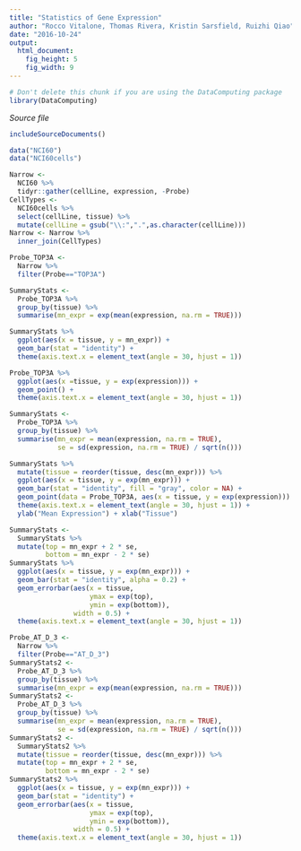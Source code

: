 ```yaml
---
title: "Statistics of Gene Expression"
author: "Rocco Vitalone, Thomas Rivera, Kristin Sarsfield, Ruizhi Qiao"
date: "2016-10-24"
output: 
  html_document:
    fig_height: 5
    fig_width: 9
---
```

<!-- Don't edit in between this line and the one below -->
```r
# Don't delete this chunk if you are using the DataComputing package
library(DataComputing)
```
*Source file* 
```r
includeSourceDocuments()
```
<!-- Don't edit the material above this line -->

```r
data("NCI60")
data("NCI60cells")
```

```r
Narrow <-
  NCI60 %>%
  tidyr::gather(cellLine, expression, -Probe)
CellTypes <-
  NCI60cells %>%
  select(cellLine, tissue) %>%
  mutate(cellLine = gsub("\\:",".",as.character(cellLine)))
Narrow <- Narrow %>%
  inner_join(CellTypes)

Probe_TOP3A <-
  Narrow %>%
  filter(Probe=="TOP3A")
```

```r
SummaryStats <-
  Probe_TOP3A %>%
  group_by(tissue) %>%
  summarise(mn_expr = exp(mean(expression, na.rm = TRUE)))
```

```r
SummaryStats %>%
  ggplot(aes(x = tissue, y = mn_expr)) +
  geom_bar(stat = "identity") +
  theme(axis.text.x = element_text(angle = 30, hjust = 1))
```

```r
Probe_TOP3A %>%
  ggplot(aes(x =tissue, y = exp(expression))) +
  geom_point() +
  theme(axis.text.x = element_text(angle = 30, hjust = 1))
```

```r
SummaryStats <-
  Probe_TOP3A %>%
  group_by(tissue) %>%
  summarise(mn_expr = mean(expression, na.rm = TRUE),
            se = sd(expression, na.rm = TRUE) / sqrt(n()))

SummaryStats %>%
  mutate(tissue = reorder(tissue, desc(mn_expr))) %>%
  ggplot(aes(x = tissue, y = exp(mn_expr))) +
  geom_bar(stat = "identity", fill = "gray", color = NA) +
  geom_point(data = Probe_TOP3A, aes(x = tissue, y = exp(expression))) +
  theme(axis.text.x = element_text(angle = 30, hjust = 1)) +
  ylab("Mean Expression") + xlab("Tissue")
```

```r
SummaryStats <-
  SummaryStats %>%
  mutate(top = mn_expr + 2 * se,
         bottom = mn_expr - 2 * se)
SummaryStats %>%
  ggplot(aes(x = tissue, y = exp(mn_expr))) +
  geom_bar(stat = "identity", alpha = 0.2) +
  geom_errorbar(aes(x = tissue,
                    ymax = exp(top),
                    ymin = exp(bottom)),
                width = 0.5) +
  theme(axis.text.x = element_text(angle = 30, hjust = 1))
```

```r
Probe_AT_D_3 <-
  Narrow %>%
  filter(Probe=="AT_D_3")
SummaryStats2 <-
  Probe_AT_D_3 %>%
  group_by(tissue) %>%
  summarise(mn_expr = exp(mean(expression, na.rm = TRUE)))
SummaryStats2 <-
  Probe_AT_D_3 %>%
  group_by(tissue) %>%
  summarise(mn_expr = mean(expression, na.rm = TRUE),
            se = sd(expression, na.rm = TRUE) / sqrt(n()))
SummaryStats2 <-
  SummaryStats2 %>%
  mutate(tissue = reorder(tissue, desc(mn_expr))) %>%
  mutate(top = mn_expr + 2 * se,
         bottom = mn_expr - 2 * se)
SummaryStats2 %>%
  ggplot(aes(x = tissue, y = exp(mn_expr))) +
  geom_bar(stat = "identity") +
  geom_errorbar(aes(x = tissue,
                    ymax = exp(top),
                    ymin = exp(bottom)),
                width = 0.5) +
  theme(axis.text.x = element_text(angle = 30, hjust = 1))
```

